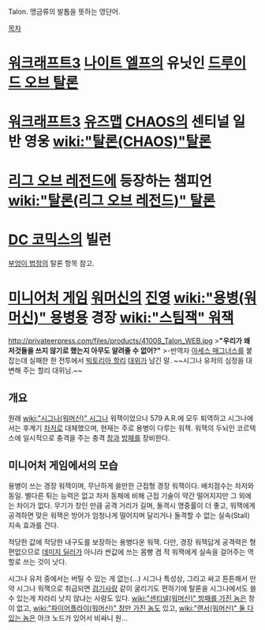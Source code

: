Talon. 맹금류의 발톱을 뜻하는 영단어. 

[[목차]]
= [[워크래프트3]] [[나이트 엘프]]의 유닛인 [[드루이드 오브 탈론]] =
= [[워크래프트3]] [[유즈맵]] [[CHAOS]]의 센티널 일반 영웅 [[wiki:"탈론(CHAOS)"탈론]] =
= [[리그 오브 레전드]]에 등장하는 챔피언 [[wiki:"탈론(리그 오브 레전드)" 탈론]] =
= [[DC 코믹스]]의 빌런 =
[[부엉이 법정]]의 탈론 항목 참고.
= [[미니어처 게임]] [[워머신]]의 [[진영]] [[wiki:"용병(워머신)" 용병]]용 경장 [[wiki:"스팀잭" 워잭]] =
http://privateerpress.com/files/products/41008_Talon_WEB.jpg
>'''"우리가 왜 저것들을 쓰지 않기로 했는지 아무도 알려줄 수 없어?"'''
>-반역자 [[아세스 매그너스]]를 붙잡는데 실패한 한 전투에서 [[빅토리아 할리]] [[대위]]가 남긴 말. ~~시그나 유저의 심정을 대변해 주는 할리 대위님.~~
== 개요 ==
원래 [[wiki:"시그나(워머신)" 시그나]] 워잭이었으나 579 A.R.에 모두 퇴역하고 시그나에서는 후계기 [[차저]]로 대체했으며, 현재는 주로 용병이 다루는 워잭. 워잭의 두뇌인 코르텍스에 일시적으로 충격을 주는 충격 [[창]]과 [[방패]]를 장비한다.
== 미니어처 게임에서의 모습 ==
용병이 쓰는 경장 워잭이며, 무난하게 쓸만한 근접형 경장 워잭이다. 배치점수는 차저와 동일. 별다른 튀는 능력은 없고 차저 동체에 비해 근접 기술이 약간 떨어지지만 그 외에는 차이가 없다. 무기가 창인 만큼 공격 거리가 길며, 돌격시 명중률이 더 좋고, 워잭에게 공격하면 맞은 워잭은 방어가 엄청나게 떨어지며 달리거나 돌격할 수 없는 실속(Stall) 지속 효과를 건다.

적당한 값에 적당한 내구도를 보장하는 용병다운 워잭. 다만, 경장 워잭답게 공격력은 형편없으므로 [[데미지 딜러]]가 아니라 싼값에 쓰는 몸빵 겸 적 워잭에게 실속을 걸어주는 역할로 쓰는 것이 낫다.

시그나 유저 중에서는 버틸 수 있는 게 없는(…) 시그나 특성상, 그리고 싸고 튼튼해서 만약 시그나 워잭으로 취급되면 [[검기사]]랑 같이 굴리기도 편하기에 탈론을 시그나에서도 쓸 수 있는게 차라리 낫지 않냐는 사람도 있다. [[wiki:"센티넬(워머신)" 방패를 가진 놈]]은 창이 없고, [[wiki:"파이어플라이(워머신)" 창만 가진 놈]]도 있고, [[wiki:"랜서(워머신)" 둘 다 있는 놈]]은 아크 노드가 있어서 비싸니 원…
